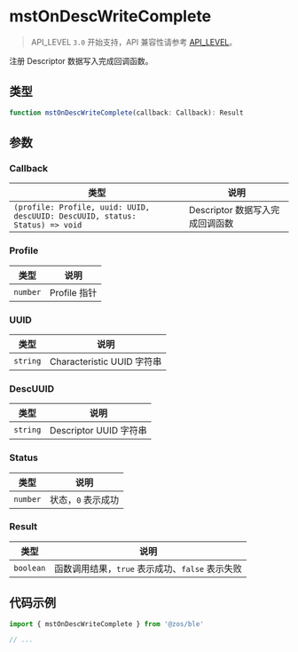 # mstOnDescWriteComplete

> API_LEVEL `3.0` 开始支持，API 兼容性请参考 [API_LEVEL](../../../../guides/framework/device/compatibility.md)。

注册 Descriptor 数据写入完成回调函数。

## 类型

```ts
function mstOnDescWriteComplete(callback: Callback): Result
```

## 参数

### Callback

| 类型                                                                                        | 说明                            |
| ------------------------------------------------------------------------------------------- | ------------------------------- |
| <code>(profile: Profile, uuid: UUID, descUUID: DescUUID, status: Status) =&#62; void</code> | Descriptor 数据写入完成回调函数 |

### Profile

| 类型                | 说明         |
| ------------------- | ------------ |
| <code>number</code> | Profile 指针 |

### UUID

| 类型                | 说明                       |
| ------------------- | -------------------------- |
| <code>string</code> | Characteristic UUID 字符串 |

### DescUUID

| 类型                | 说明                   |
| ------------------- | ---------------------- |
| <code>string</code> | Descriptor UUID 字符串 |

### Status

| 类型                | 说明               |
| ------------------- | ------------------ |
| <code>number</code> | 状态，`0` 表示成功 |

### Result

| 类型                 | 说明                                            |
| -------------------- | ----------------------------------------------- |
| <code>boolean</code> | 函数调用结果，`true` 表示成功、`false` 表示失败 |

## 代码示例

```js
import { mstOnDescWriteComplete } from '@zos/ble'

// ...
```
